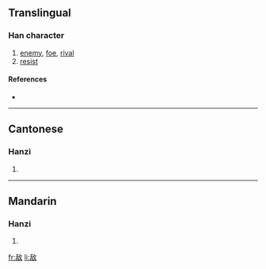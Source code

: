 {{see|敵}}
==Translingual==

===Han character===
{{Han char|rn=66|rad=攴|as=06|sn=10|four=|canj=竹口人大 (HROK), X竹口人大 (XHROK)}}

# [[enemy]], [[foe]], [[rival]]
# [[resist]]

====References====
* {{Han ref|kx=1007.050|hdz=52943.020|uh=654C|ud=25932}}

----

==Cantonese==

===Hanzi===
{{yue-hanzi|jyut=|y=dik6}}

# {{defn|Cantonese}}

----

==Mandarin==

===Hanzi===
{{cmn-hanzi|tra=敵|pin=[[dí]] ([[di2]]), [[jiāo]] ([[jiao1]])|wg=ti<sup>2</sup>, chiao<sup>1</sup>}}

# {{defn|Mandarin}}

[[fr:敌]]
[[li:敌]]